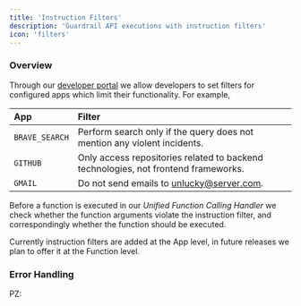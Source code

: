 ```yaml
---
title: 'Instruction Filters'
description: 'Guardrail API executions with instruction filters'
icon: 'filters'
---
```


### Overview

Through our [developer portal](https://platform.aci.dev) we allow developers to set filters for configured apps which limit their functionality. For example,

| App            | Filter                                                                             |
| :------------- | :--------------------------------------------------------------------------------- |
| `BRAVE_SEARCH` | Perform search only if the query does not mention any violent incidents.           |
| `GITHUB`       | Only access repositories related to backend technologies, not frontend frameworks. |
| `GMAIL`        | Do not send emails to unlucky@server.com.                                          |

Before a function is executed in our *Unified Function Calling Handler* we check whether the function arguments violate the instruction filter, and correspondingly whether the function should be executed.

<Note>
  Currently instruction filters are added at the App level, in future releases we plan to offer it at the Function level.
</Note>

### Error Handling
PZ:
